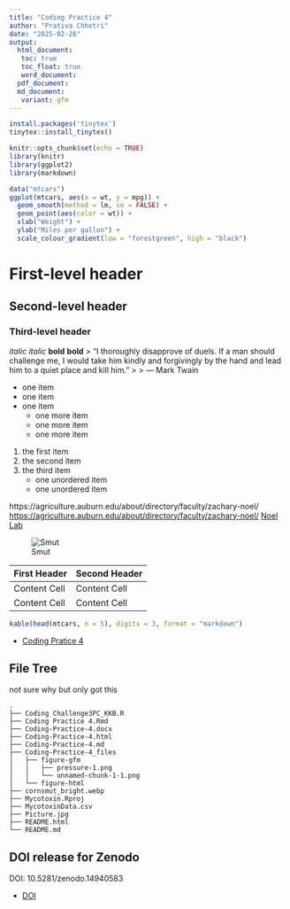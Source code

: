 ```yaml
---
title: "Coding Practice 4"
author: "Prativa Chhetri"
date: "2025-02-26"
output: 
  html_document:
   toc: true
   toc_float: true
   word_document:
  pdf_document:
  md_document:
   variant: gfm
---
```


```r
install.packages('tinytex')
tinytex::install_tinytex()
```

```r
knitr::opts_chunk$set(echo = TRUE)
library(knitr)
library(ggplot2)
library(markdown)

```



```r
data("mtcars")
ggplot(mtcars, aes(x = wt, y = mpg)) +
  geom_smooth(method = lm, se = FALSE) +
  geom_point(aes(color = wt)) +
  xlab("Weight") + 
  ylab("Miles per gallon") +
  scale_colour_gradient(low = "forestgreen", high = "black")
```

# First-level header

## Second-level header

### Third-level header
*italic*
_italic_
**bold**
__bold__
> "I thoroughly disapprove of duels. If a man should challenge me,
  I would take him kindly and forgivingly by the hand and lead him
  to a quiet place and kill him."
>
> --- Mark Twain

- one item
- one item
- one item
    - one more item
    - one more item
    - one more item
    
1. the first item
2. the second item
3. the third item
    - one unordered item
    - one unordered item


https://agriculture.auburn.edu/about/directory/faculty/zachary-noel/
<https://agriculture.auburn.edu/about/directory/faculty/zachary-noel/>
[Noel Lab](https://agriculture.auburn.edu/about/directory/faculty/zachary-noel/)

![Smut](Picture.jpg)

First Header  | Second Header
------------- | -------------
Content Cell  | Content Cell
Content Cell  | Content Cell

```r
kable(head(mtcars, n = 5), digits = 3, format = "markdown")
```




- [Coding Pratice 4](Coding Practice 4.Rmd)

## File Tree 
not sure why but only got this 
```
.
├── Coding Challenge3PC_KKB.R
├── Coding Practice 4.Rmd
├── Coding-Practice-4.docx
├── Coding-Practice-4.html
├── Coding-Practice-4.md
├── Coding-Practice-4_files
│   ├── figure-gfm
│   │   ├── pressure-1.png
│   │   └── unnamed-chunk-1-1.png
│   └── figure-html
├── cornsmut_bright.webp
├── Mycotoxin.Rproj
├── MycotoxinData.csv
├── Picture.jpg
├── README.html
└── README.md
```

## DOI release for Zenodo

DOI: 10.5281/zenodo.14940583

- [DOI](https://zenodo.org/records/14940583)



